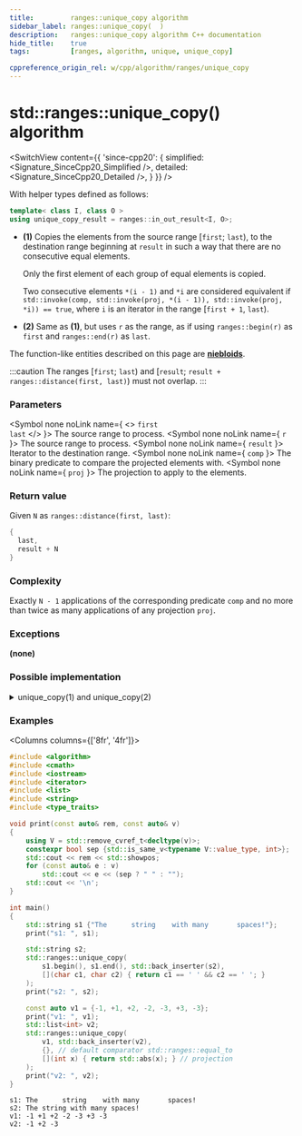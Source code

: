 ```yaml
---
title:         ranges::unique_copy algorithm
sidebar_label: ranges::unique_copy(  )
description:   ranges::unique_copy algorithm C++ documentation
hide_title:    true
tags:          [ranges, algorithm, unique, unique_copy]

cppreference_origin_rel: w/cpp/algorithm/ranges/unique_copy
---
```




<!-- Terms -->

<!----------------- Codes ---------------------->


# std::ranges::unique_copy() algorithm

<SwitchView content={{
	'since-cpp20': {
		simplified:	<Signature_SinceCpp20_Simplified />,
		detailed:	<Signature_SinceCpp20_Detailed />,
	}
}} />

With helper types defined as follows:
```cpp
template< class I, class O >
using unique_copy_result = ranges::in_out_result<I, O>;
```

- **(1)** Copies the elements from the source range [`first`; `last`), to the destination range beginning at `result` in such a way that there are no consecutive equal elements.

  Only the first element of each group of equal elements is copied.

  Two consecutive elements `*(i - 1)` and `*i` are considered equivalent if `std::invoke(comp, std::invoke(proj, *(i - 1)), std::invoke(proj, *i)) == true`, where `i` is an iterator in the range [`first + 1`, `last`).

- **(2)** Same as **(1)**, but uses `r` as the range, as if using `ranges::begin(r)` as `first` and `ranges::end(r)` as `last`.

The function-like entities described on this page are [**niebloids**](/docs/std/algo/niebloids).

:::caution
The ranges [`first`; `last`) and [`result`; `result + ranges::distance(first, last)`) must not overlap.
:::

### Parameters

<SymbolTable>

  <Symbol none noLink name={ <> <code>first</code> <br/> <code>last</code> </> }>
    The source range to process.
  </Symbol>
  <Symbol none noLink name={ <code>r</code> }>
    The source range to process.
  </Symbol>
  <Symbol none noLink name={ <code>result</code> }>
    Iterator to the destination range.
  </Symbol>
  <Symbol none noLink name={ <code>comp</code> }>
    The binary predicate to compare the projected elements with.
  </Symbol>
  <Symbol none noLink name={ <code>proj</code> }>
    The projection to apply to the elements.
  </Symbol>

</SymbolTable>

### Return value

Given `N` as `ranges::distance(first, last)`:
```cpp
{
  last,
  result + N
}
```

### Complexity

Exactly `N - 1` applications of the corresponding predicate `comp` and no more than twice as many applications of any projection `proj`.

### Exceptions

**(none)**

### Possible implementation

<details>
<summary>unique_copy(1) and unique_copy(2)</summary>

```cpp
struct unique_copy_fn
{
    template<std::input_iterator I, std::sentinel_for<I> S, std::weakly_incrementable O,
             class Proj = std::identity,
             std::indirect_equivalence_relation<std::projected<I,
                 Proj>> C = ranges::equal_to>
    requires std::indirectly_copyable<I, O> && (std::forward_iterator<I> or
                 (std::input_iterator<O> && std::same_as<std::iter_value_t<I>,
                     std::iter_value_t<O>>) or std::indirectly_copyable_storable<I, O>)
    constexpr ranges::unique_copy_result<I, O>
        operator()(I first, S last, O result, C comp = {}, Proj proj = {}) const
    {
        if (!(first == last))
        {
            std::iter_value_t<I> value = *first;
            *result = value;
            ++result;
            while (!(++first == last))
            {
                auto&& value2 = *first;
                if (!std::invoke(comp, std::invoke(proj, value2),
                        std::invoke(proj, value)))
                {
                    value = std::forward<decltype(value2)>(value2);
                    *result = value;
                    ++result;
                }
            }
        }

            return {std::move(first), std::move(result)};
    }

    template<ranges::input_range R, std::weakly_incrementable O, class Proj = std::identity,
             std::indirect_equivalence_relation<std::projected<ranges::iterator_t<R>,
                 Proj>> C = ranges::equal_to>
    requires std::indirectly_copyable<ranges::iterator_t<R>, O> &&
                 (std::forward_iterator<ranges::iterator_t<R>> or
                 (std::input_iterator<O> && std::same_as<ranges::range_value_t<R>,
                     std::iter_value_t<O>>) ||
                 std::indirectly_copyable_storable<ranges::iterator_t<R>, O>)
    constexpr ranges::unique_copy_result<ranges::borrowed_iterator_t<R>, O>
        operator()(R&& r, O result, C comp = {}, Proj proj = {}) const
    {
        return (*this)(ranges::begin(r), ranges::end(r), std::move(result),
                       std::move(comp), std::move(proj));
    }
};

inline constexpr unique_copy_fn unique_copy {};
```

</details>

### Examples

<Columns columns={['8fr', '4fr']}>
<div>

```cpp title='Main.cpp' showLineNumbers
#include <algorithm>
#include <cmath>
#include <iostream>
#include <iterator>
#include <list>
#include <string>
#include <type_traits>

void print(const auto& rem, const auto& v)
{
    using V = std::remove_cvref_t<decltype(v)>;
    constexpr bool sep {std::is_same_v<typename V::value_type, int>};
    std::cout << rem << std::showpos;
    for (const auto& e : v)
        std::cout << e << (sep ? " " : "");
    std::cout << '\n';
}

int main()
{
    std::string s1 {"The      string    with many       spaces!"};
    print("s1: ", s1);

    std::string s2;
    std::ranges::unique_copy(
        s1.begin(), s1.end(), std::back_inserter(s2),
        [](char c1, char c2) { return c1 == ' ' && c2 == ' '; }
    );
    print("s2: ", s2);

    const auto v1 = {-1, +1, +2, -2, -3, +3, -3};
    print("v1: ", v1);
    std::list<int> v2;
    std::ranges::unique_copy(
        v1, std::back_inserter(v2),
        {}, // default comparator std::ranges::equal_to
        [](int x) { return std::abs(x); } // projection
    );
    print("v2: ", v2);
}
```

</div>
<div>

```plaintext title="Output"
s1: The      string    with many       spaces!
s2: The string with many spaces!
v1: -1 +1 +2 -2 -3 +3 -3
v2: -1 +2 -3
```

</div>
</Columns>
